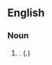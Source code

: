 ==English==

===Noun===
{{en-noun|head=[[watch|Watch]] [[night|Night]]|Watch Nights}}

# {{alternative case form of|watch night|lang=en}}. ({{alternative form of|watchnight|lang=en}}.)